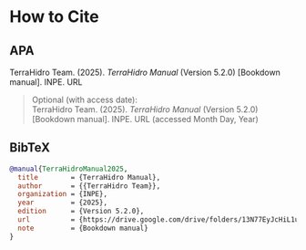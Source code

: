 # How to Cite

## APA 
TerraHidro Team. (2025). *TerraHidro Manual* (Version 5.2.0) [Bookdown manual]. INPE. URL

> Optional (with access date):  
> TerraHidro Team. (2025). *TerraHidro Manual* (Version 5.2.0) [Bookdown manual]. INPE. URL (accessed Month Day, Year)

## BibTeX
```bibtex
@manual{TerraHidroManual2025,
  title        = {TerraHidro Manual},
  author       = {{TerraHidro Team}},
  organization = {INPE},
  year         = {2025},
  edition      = {Version 5.2.0},
  url          = {https://drive.google.com/drive/folders/13N77EyJcHiL1u6audwLgqXoTl1mJD-bG},
  note         = {Bookdown manual}
}
```